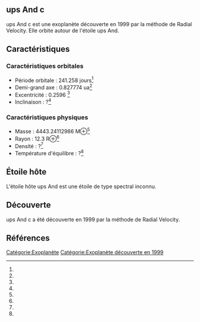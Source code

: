 == ups And c ==

{{Infobox Exoplanète
| nom = ups And c
| image = 
| légende = 
| étoile = ups And
| constellation = 
| ascension_droite = 
| déclinaison = 
| distance = ?
| type_spectral = ?
| masse = 4443.24112986 M⊕<ref></ref>
| rayon = 12.3 R⊕<ref></ref>
| densité = ?<ref></ref>
| gravité = ?<ref></ref>
| température = ?<ref></ref>
| période = 241.258 j<ref></ref>
| demi_grand_axe = 0.827774 ua<ref></ref>
| excentricité = 0.2596 <ref></ref>
| inclinaison = ?<ref></ref>
| méthode_découverte = Radial Velocity
| date_découverte = 1999
| statut = Confirmée
}}

ups And c est une exoplanète découverte en 1999 par la méthode de Radial Velocity. Elle orbite autour de l'étoile ups And.

== Caractéristiques ==

=== Caractéristiques orbitales ===
* Période orbitale : 241.258 jours<ref></ref>
* Demi-grand axe : 0.827774 ua<ref></ref>
* Excentricité : 0.2596 <ref></ref>
* Inclinaison : ?<ref></ref>

=== Caractéristiques physiques ===
* Masse : 4443.24112986 M⊕<ref></ref>
* Rayon : 12.3 R⊕<ref></ref>
* Densité : ?<ref></ref>
* Température d'équilibre : ?<ref></ref>

== Étoile hôte ==

{{Infobox Étoile
| nom = ups And
| image = 
| légende = 
| constellation = 
| ascension_droite = 
| déclinaison = 
| distance = ?
| type_spectral = ?
| magnitude_absolue = 
| magnitude_apparente = 
| masse = ?<ref></ref>
| rayon = ?<ref></ref>
| température = ?<ref></ref>
| métallicité = ?<ref></ref>
| âge = ?<ref></ref>
}}

L'étoile hôte ups And est une étoile de type spectral inconnu.

== Découverte ==

ups And c a été découverte en 1999 par la méthode de Radial Velocity.

== Références ==
<references />

[[Catégorie:Exoplanète]]
[[Catégorie:Exoplanète découverte en 1999]]
